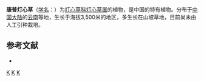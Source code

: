 {{Speciesbox 
| taxon = Juncus kangpuensis
| authority = [[吴国芳|K. F. Wu]]
}}

'''康普灯心草'''（[[学名|学名]]：{{lang|la|''Juncus kangpuensis''}}）为[[灯心草科|灯心草科]][[灯心草属|灯心草属]]的植物，是中国的特有植物。分布于[[中国大陆|中国大陆]]的[[云南|云南]]等地，生长于海拔3,500米的地区，多生长在山坡草地，目前尚未由人工引种栽培。

== 参考文献 ==
<div class="references-small">
* {{cite web| url =http://www.bioinfo.cn/db05/KmzwSpecies.php?action=view&id=11529| title =康普灯心草| work =《中国高等植物数据库全库》| publisher =中国科学院微生物研究所| author =昆明植物研究所| accessdate =2009-02-24| deadurl =yes| archiveurl =https://web.archive.org/web/20160305053851/http://www.bioinfo.cn/db05/KmzwSpecies.php?action=view&id=11529| archivedate =2016-03-05}}
</div>
{{Taxonbar|from=Q11063879}}

[[Category:灯心草属|K]]
[[Category:中國特有植物|K]]
[[Category:云南植物|K]]